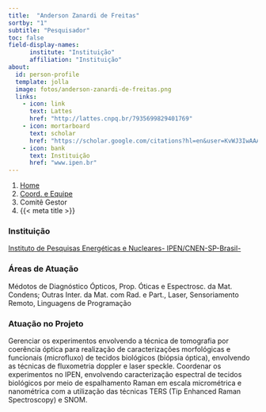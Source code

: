 ```yaml
---
title:  "Anderson Zanardi de Freitas"
sortby: "1"
subtitle: "Pesquisador"
toc: false
field-display-names:
      institute: "Instituição"
      affiliation: "Instituição"
about:
  id: person-profile
  template: jolla
  image: fotos/anderson-zanardi-de-freitas.png
  links:
    - icon: link
      text: Lattes
      href: "http://lattes.cnpq.br/7935699829401769"
    - icon: mortarboard
      text: scholar
      href: "https://scholar.google.com/citations?hl=en&user=KvWJ3IwAAAAJ"
    - icon: bank
      text: Instituição
      href: "www.ipen.br"
---
```


```{=html}
<nav aria-label="breadcrumb">
  <ol class="breadcrumb">
    <li class="breadcrumb-item"><a href="../../index.html">Home</a></li>
    <li class="breadcrumb-item"><a href="../coord-equipe.html">Coord. e Equipe</a></li>
    <li class="breadcrumb-item active">Comitê Gestor</li>
    <li class="breadcrumb-item active" aria-current="page">{{< meta title >}}</li>
  </ol>
</nav>
```
:::{#person-profile}
:::

### Instituição

[Instituto de Pesquisas Energéticas e Nucleares- IPEN/CNEN-SP-Brasil-](www.ipen.br)

### Áreas de Atuação

Médotos de Diagnóstico Ópticos, Prop. Óticas e Espectrosc. da Mat. Condens; Outras Inter. da Mat. com Rad. e Part., Laser, Sensoriamento Remoto, Linguagens de Programação

### Atuação no Projeto

Gerenciar os experimentos envolvendo a técnica de tomografia por coerência óptica para realização de caracterizações morfológicas e funcionais (microfluxo) de tecidos biológicos (biópsia óptica), envolvendo as técnicas de fluxometria doppler e laser speckle. Coordenar os experimentos no IPEN, envolvendo caracterização espectral de tecidos biológicos por meio de espalhamento Raman em escala micrométrica e nanométrica com a utilização das técnicas TERS (Tip Enhanced Raman Spectroscopy) e SNOM.
